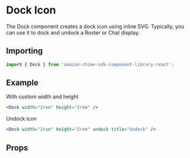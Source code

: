 

<Meta of={DockStories} />

# Dock Icon

The Dock component creates a dock icon using inline SVG. Typically, you can use it to dock and undock a Roster or Chat display.

## Importing

```javascript
import { Dock } from 'amazon-chime-sdk-component-library-react';
```

## Example

With custom width and height

<ThemeProvider theme={lightTheme}>
  <GlobalStyles />
  <Canvas>
    <Dock width="2rem" height="2rem" />
  </Canvas>
</ThemeProvider>

```jsx
<Dock width="2rem" height="2rem" />
```

Undock icon

<ThemeProvider theme={lightTheme}>
  <Canvas>
    <Dock width="2rem" height="2rem" undock title="Undock" />
  </Canvas>
</ThemeProvider>

```jsx
<Dock width="2rem" height="2rem" undock title="Undock" />
```

## Props

<ArgTypes of={Dock} />
